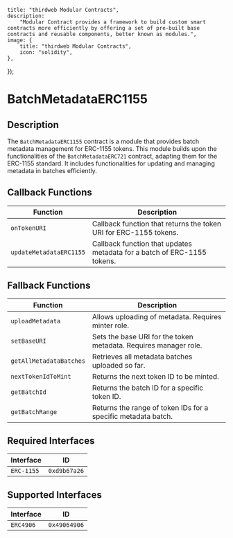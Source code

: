 
    title: "thirdweb Modular Contracts",
    description: 
        "Modular Contract provides a framework to build custom smart contracts more efficiently by offering a set of pre-built base contracts and reusable components, better known as modules.",
    image: {
        title: "thirdweb Modular Contracts",
        icon: "solidity",
    },
});

# BatchMetadataERC1155

## Description

The `BatchMetadataERC1155` contract is a module that provides batch metadata management for ERC-1155 tokens. This module builds upon the functionalities of the `BatchMetadataERC721` contract, adapting them for the ERC-1155 standard. It includes functionalities for updating and managing metadata in batches efficiently.

<GithubButtonLink href="https://github.com/thirdweb-dev/modular-contracts/blob/dev/src/module/token/metadata/BatchMetadataERC1155.sol" />

## Callback Functions

| Function                   | Description                                                                                |
|----------------------------|--------------------------------------------------------------------------------------------|
| `onTokenURI`               | Callback function that returns the token URI for ERC-1155 tokens.                           |
| `updateMetadataERC1155`    | Callback function that updates metadata for a batch of ERC-1155 tokens.                     |

## Fallback Functions

| Function                     | Description                                                                               |
|------------------------------|-------------------------------------------------------------------------------------------|
| `uploadMetadata`             | Allows uploading of metadata. Requires minter role.                                       |
| `setBaseURI`                 | Sets the base URI for the token metadata. Requires manager role.                          |
| `getAllMetadataBatches`      | Retrieves all metadata batches uploaded so far.                                           |
| `nextTokenIdToMint`          | Returns the next token ID to be minted.                                                   |
| `getBatchId`                 | Returns the batch ID for a specific token ID.                                              |
| `getBatchRange`              | Returns the range of token IDs for a specific metadata batch.                             |

## Required Interfaces

| Interface  | ID          |
|------------|-------------|
| `ERC-1155` | `0xd9b67a26`|

## Supported Interfaces

| Interface  | ID          |
|------------|-------------|
| `ERC4906`  | `0x49064906`|

